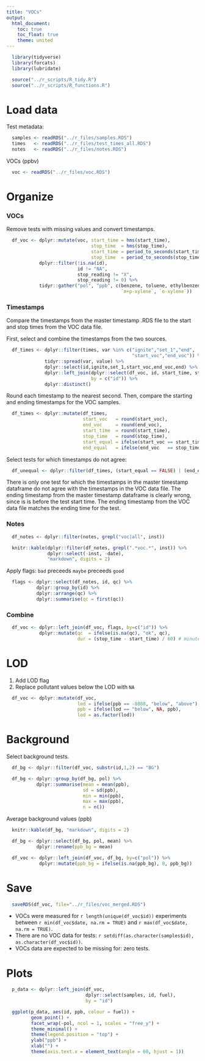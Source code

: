 ```yaml
---
title: "VOCs"
output:
  html_document:
    toc: true
    toc_float: true
    theme: united
---
```


```r
  library(tidyverse)
  library(forcats)
  library(lubridate)
```

```r
  source("../r_scripts/R_tidy.R")
  source("../r_scripts/R_functions.R")
```

# Load data

Test metadata: 

```r
  samples <- readRDS("../r_files/samples.RDS") 
  times   <- readRDS("../r_files/test_times_all.RDS")
  notes   <- readRDS("../r_files/notes.RDS")
``` 

 VOCs (ppbv)

```r
  voc <- readRDS("../r_files/voc.RDS")
```

# Organize

### VOCs

Remove tests with missing values and convert timestamps. 

```r

  df_voc <- dplyr::mutate(voc, start_time = hms(start_time),
                               stop_time  = hms(stop_time),
                               start_time = period_to_seconds(start_time),
                               stop_time  = period_to_seconds(stop_time)) %>%
            dplyr::filter(!is.na(id),
                          id != "NA",
                          stop_reading != "X",
                          stop_reading != 0) %>%
            tidyr::gather("pol", "ppb", c(benzene, toluene, ethylbenzene,
                                          `m+p-xylene`, `o-xylene`)) 
```

### Timestamps

Compare the timestamps from the master timestamp .RDS file to the start and stop times from the VOC data file.  

First, select and combine the timestamps from the two sources. 

```r
  df_times <- dplyr::filter(times, var %in% c("ignite","set_1","end",
                                              "start_voc","end_voc")) %>%
              tidyr::spread(var, value) %>%
              dplyr::select(id,ignite,set_1,start_voc,end_voc,end) %>%
              dplyr::left_join(dplyr::select(df_voc, id, start_time, stop_time),
                               by = c("id")) %>%
              dplyr::distinct() 
```

Round each timestamp to the nearest second. Then, compare the starting and ending timestamps for the VOC samples. 

```r
  df_times <- dplyr::mutate(df_times,
                            start_voc   = round(start_voc),
                            end_voc     = round(end_voc),
                            start_time  = round(start_time),
                            stop_time   = round(stop_time),
                            start_equal = ifelse(start_voc == start_time, TRUE, FALSE),
                            end_equal   = ifelse(end_voc   == stop_time,  TRUE, FALSE))
```

Select tests for which timestamps do not agree:

```r
  df_unequal <- dplyr::filter(df_times, (start_equal == FALSE) | (end_equal == FALSE))
```

There is only one test for which the timestamps in the master timestamp dataframe do not agree with the timestamps in the VOC data file.  The ending timestamp from the master timestamp dataframe is clearly wrong, since is is before the test start time.  The ending timestamp from the VOC data file matches the ending time for the test. 

### Notes

```r
  df_notes <- dplyr::filter(notes, grepl("voc|all", inst))
```

```r
  knitr::kable(dplyr::filter(df_notes, grepl(".*voc.*", inst)) %>%
               dplyr::select(-inst, -date),
               "markdown", digits = 2)
```

Apply flags: `bad` preceeds `maybe` preceeds `good`

```r
  flags <- dplyr::select(df_notes, id, qc) %>%
           dplyr::group_by(id) %>%
           dplyr::arrange(qc) %>%
           dplyr::summarise(qc = first(qc))
```

### Combine

```r
  df_voc <- dplyr::left_join(df_voc, flags, by=c("id")) %>%
            dplyr::mutate(qc  = ifelse(is.na(qc), "ok", qc),
                          dur = (stop_time - start_time) / 60) # minutes
```

# LOD

1. Add LOD flag  
2. Replace pollutant values below the LOD with `NA`

```r
  df_voc <- dplyr::mutate(df_voc,
                          lod = ifelse(ppb == -8888, "below", "above"),
                          ppb = ifelse(lod == "below", NA, ppb),
                          lod = as.factor(lod))
```

# Background

Select background tests.  

```r
  df_bg <- dplyr::filter(df_voc, substr(id,1,2) == "BG")
```

```r
  df_bg <- dplyr::group_by(df_bg, pol) %>%
           dplyr::summarise(mean = mean(ppb),
                            sd = sd(ppb),
                            min = min(ppb),
                            max = max(ppb),
                            n = n())
```

Average background values (ppb)

```r
  knitr::kable(df_bg, "markdown", digits = 2)
```

```r
  df_bg <- dplyr::select(df_bg, pol, mean) %>%
           dplyr::rename(ppb_bg = mean)

  df_voc <- dplyr::left_join(df_voc, df_bg, by=c("pol")) %>%
            dplyr::mutate(ppb_bg = ifelse(is.na(ppb_bg), 0, ppb_bg))
```

# Save

```r
  saveRDS(df_voc, file="../r_files/voc_merged.RDS")
```

* VOCs were measured for `r length(unique(df_voc$id))` experiments between `r min(df_voc$date, na.rm = TRUE)` and `r max(df_voc$date, na.rm = TRUE)`.  
* There are no VOC data for tests: `r setdiff(as.character(samples$id), as.character(df_voc$id))`.
* VOCs data are expected to be missing for: zero tests.  

# Plots

```r
  p_data <- dplyr::left_join(df_voc, 
                             dplyr::select(samples, id, fuel),
                             by = "id") 

  ggplot(p_data, aes(id, ppb, colour = fuel)) + 
         geom_point() +
         facet_wrap(~pol, ncol = 1, scales = "free_y") +
         theme_minimal() +
         theme(legend.position = "top") +
         ylab("ppb") +
         xlab("") +
         theme(axis.text.x = element_text(angle = 60, hjust = 1))
```
